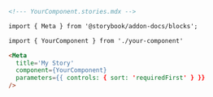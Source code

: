 ```md
<!--- YourComponent.stories.mdx -->

import { Meta } from '@storybook/addon-docs/blocks';

import { YourComponent } from './your-component'

<Meta 
  title='My Story' 
  component={YourComponent}
  parameters={{ controls: { sort: 'requiredFirst' } }}
/>
```
